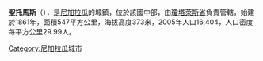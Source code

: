 '''聖托馬斯'''（{{lang-es|Santo Tomás}}），是[[尼加拉瓜|尼加拉瓜]]的城鎮，位於該國中部，由[[瓊塔萊斯省|瓊塔萊斯省]]負責管轄，始建於1861年，面積547平方公里，海拔高度373米，2005年人口16,404，人口密度每平方公里29.99人。

{{Coord|12|4|N|85|5|W|source:eswiki_region:NI|display=title}}

{{Nicaragua-geo-stub}}
[[Category:尼加拉瓜城市|Category:尼加拉瓜城市]]